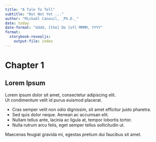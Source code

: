 ```yaml
---
title: "A Tale To Tell"
subtitle: "But Not Yet ..."
author: "Mickaël Canouil, _Ph.D._"
date: today
date-format: "dddd, [the] Do [of] MMMM, YYYY"
format:
  storybook-revealjs:
    output-file: index
---
```


# Chapter 1 {background-image="background.jpg"}

## Lorem Ipsum {background-image="background.jpg"}

Lorem ipsum dolor sit amet, consectetur adipiscing elit.  
Ut condimentum velit id purus euismod placerat. 

- Cras semper velit non odio dignissim, sit amet efficitur justo pharetra. 
- Sed quis dolor neque. Aenean ac accumsan elit. 
- Nullam tellus ante, lacinia ac ligula at, tempor lobortis tortor. 
- Nulla rutrum arcu felis, eget semper tellus sollicitudin ut. 

::: {.aside}
Maecenas feugiat gravida mi, egestas pretium dui faucibus sit amet.
:::
